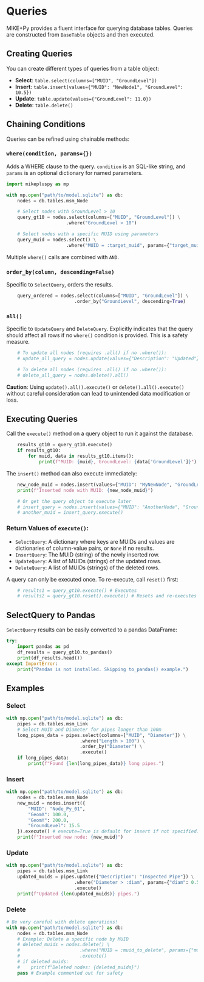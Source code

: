 # Queries

MIKE+Py provides a fluent interface for querying database tables. Queries are constructed from `BaseTable` objects and then executed.

## Creating Queries

You can create different types of queries from a table object:

*   **Select**: `table.select(columns=["MUID", "GroundLevel"])`
*   **Insert**: `table.insert(values={"MUID": "NewNode1", "GroundLevel": 10.5})`
*   **Update**: `table.update(values={"GroundLevel": 11.0})`
*   **Delete**: `table.delete()`

## Chaining Conditions

Queries can be refined using chainable methods:

### `where(condition, params={})`
Adds a WHERE clause to the query. `condition` is an SQL-like string, and `params` is an optional dictionary for named parameters.

```python
import mikepluspy as mp

with mp.open("path/to/model.sqlite") as db:
    nodes = db.tables.msm_Node

    # Select nodes with GroundLevel > 10
    query_gt10 = nodes.select(columns=["MUID", "GroundLevel"]) \
                      .where("GroundLevel > 10")

    # Select nodes with a specific MUID using parameters
    query_muid = nodes.select() \
                      .where("MUID = :target_muid", params={"target_muid": "Node_123"})
```

Multiple `where()` calls are combined with `AND`.

### `order_by(column, descending=False)`
Specific to `SelectQuery`, orders the results.

```python
    query_ordered = nodes.select(columns=["MUID", "GroundLevel"]) \
                         .order_by("GroundLevel", descending=True)
```

### `all()`
Specific to `UpdateQuery` and `DeleteQuery`. Explicitly indicates that the query should affect all rows if no `where()` condition is provided. This is a safety measure.

```python
    # To update all nodes (requires .all() if no .where()):
    # update_all_query = nodes.update(values={"Description": "Updated"}).all()

    # To delete all nodes (requires .all() if no .where()):
    # delete_all_query = nodes.delete().all()
```
**Caution**: Using `update().all().execute()` or `delete().all().execute()` without careful consideration can lead to unintended data modification or loss.

## Executing Queries

Call the `execute()` method on a query object to run it against the database.

```python
    results_gt10 = query_gt10.execute()
    if results_gt10:
        for muid, data in results_gt10.items():
            print(f"MUID: {muid}, GroundLevel: {data['GroundLevel']}")
```

The `insert()` method can also execute immediately:
```python
    new_node_muid = nodes.insert(values={"MUID": "MyNewNode", "GroundLevel": 12.0}, execute=True)
    print(f"Inserted node with MUID: {new_node_muid}")

    # Or get the query object to execute later
    # insert_query = nodes.insert(values={"MUID": "AnotherNode", "GroundLevel": 13.0}, execute=False)
    # another_muid = insert_query.execute()
```

### Return Values of `execute()`:
*   `SelectQuery`: A dictionary where keys are MUIDs and values are dictionaries of column-value pairs, or `None` if no results.
*   `InsertQuery`: The MUID (string) of the newly inserted row.
*   `UpdateQuery`: A list of MUIDs (strings) of the updated rows.
*   `DeleteQuery`: A list of MUIDs (strings) of the deleted rows.

A query can only be executed once. To re-execute, call `reset()` first:
```python
    # results1 = query_gt10.execute() # Executes
    # results2 = query_gt10.reset().execute() # Resets and re-executes
```

## SelectQuery to Pandas

`SelectQuery` results can be easily converted to a pandas DataFrame:

```python
try:
    import pandas as pd
    df_results = query_gt10.to_pandas()
    print(df_results.head())
except ImportError:
    print("Pandas is not installed. Skipping to_pandas() example.")
```

## Examples

### Select
```python
with mp.open("path/to/model.sqlite") as db:
    pipes = db.tables.msm_Link
    # Select MUID and Diameter for pipes longer than 100m
    long_pipes_data = pipes.select(columns=["MUID", "Diameter"]) \
                           .where("Length > 100") \
                           .order_by("Diameter") \
                           .execute()
    if long_pipes_data:
        print(f"Found {len(long_pipes_data)} long pipes.")
```

### Insert
```python
with mp.open("path/to/model.sqlite") as db:
    nodes = db.tables.msm_Node
    new_muid = nodes.insert({
        "MUID": "Node_Py_01",
        "GeomX": 100.0,
        "GeomY": 200.0,
        "GroundLevel": 15.5
    }).execute() # execute=True is default for insert if not specified.
    print(f"Inserted new node: {new_muid}")
```

### Update
```python
with mp.open("path/to/model.sqlite") as db:
    pipes = db.tables.msm_Link
    updated_muids = pipes.update({"Description": "Inspected Pipe"}) \
                         .where("Diameter > :diam", params={"diam": 0.5}) \
                         .execute()
    print(f"Updated {len(updated_muids)} pipes.")
```

### Delete
```python
# Be very careful with delete operations!
with mp.open("path/to/model.sqlite") as db:
    nodes = db.tables.msm_Node
    # Example: Delete a specific node by MUID
    # deleted_muids = nodes.delete() \
    #                      .where("MUID = :muid_to_delete", params={"muid_to_delete": "Node_Py_01"}) \
    #                      .execute()
    # if deleted_muids:
    #    print(f"Deleted nodes: {deleted_muids}")
    pass # Example commented out for safety
```

